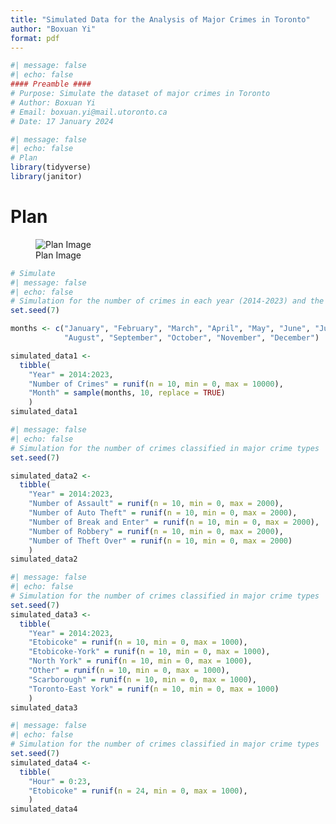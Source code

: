 ```yaml
---
title: "Simulated Data for the Analysis of Major Crimes in Toronto"
author: "Boxuan Yi"
format: pdf
---
```



```r
#| message: false
#| echo: false
#### Preamble ####
# Purpose: Simulate the dataset of major crimes in Toronto
# Author: Boxuan Yi
# Email: boxuan.yi@mail.utoronto.ca
# Date: 17 January 2024
```

```r
#| message: false
#| echo: false
# Plan
library(tidyverse)
library(janitor)

```

# Plan
![Plan Image](project/scripts/plan.png)



```r
# Simulate
#| message: false
#| echo: false
# Simulation for the number of crimes in each year (2014-2023) and the month with the most crimes in each year
set.seed(7)

months <- c("January", "February", "March", "April", "May", "June", "July",
            "August", "September", "October", "November", "December")

simulated_data1 <-
  tibble(
    "Year" = 2014:2023,
    "Number of Crimes" = runif(n = 10, min = 0, max = 10000),
    "Month" = sample(months, 10, replace = TRUE)
    )
simulated_data1

```

```r
#| message: false
#| echo: false
# Simulation for the number of crimes classified in major crime types
set.seed(7)

simulated_data2 <-
  tibble(
    "Year" = 2014:2023,
    "Number of Assault" = runif(n = 10, min = 0, max = 2000),
    "Number of Auto Theft" = runif(n = 10, min = 0, max = 2000),
    "Number of Break and Enter" = runif(n = 10, min = 0, max = 2000),
    "Number of Robbery" = runif(n = 10, min = 0, max = 2000),
    "Number of Theft Over" = runif(n = 10, min = 0, max = 2000)
    )
simulated_data2

```

```r
#| message: false
#| echo: false
# Simulation for the number of crimes classified in major crime types
set.seed(7)
simulated_data3 <-
  tibble(
    "Year" = 2014:2023,
    "Etobicoke" = runif(n = 10, min = 0, max = 1000),
    "Etobicoke-York" = runif(n = 10, min = 0, max = 1000),
    "North York" = runif(n = 10, min = 0, max = 1000),
    "Other" = runif(n = 10, min = 0, max = 1000),
    "Scarborough" = runif(n = 10, min = 0, max = 1000),
    "Toronto-East York" = runif(n = 10, min = 0, max = 1000)
    )
simulated_data3
```

```r
#| message: false
#| echo: false
# Simulation for the number of crimes classified in major crime types
set.seed(7)
simulated_data4 <-
  tibble(
    "Hour" = 0:23,
    "Etobicoke" = runif(n = 24, min = 0, max = 1000),
    )
simulated_data4
```

